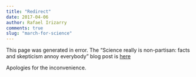 ```yaml
---
title: "Redirect"
date: 2017-04-06
author: Rafael Irizarry
comments: true
slug: "march-for-science"
---
```


This page was generated in error. The "Science really is non-partisan: facts and skepticism annoy everybody" blog post is [here](http://simplystatistics.org/2017/04/24/march-for-science/)

Apologies for the inconvenience.


